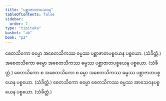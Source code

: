 ```yaml
---
title: "ပစ္ဆာဇာတာသေဝန"
tableOfContents: false
sidebar:
  order: 7
type: "tipitaka"
basket: "ab"
book: "p2"
---
```



<DynamicBreadcrumb />

<Division number="130" book="p2" e="ch" v="38" p="208">

<Paragraph number="2633" book="p2">
စေတသိကော ဓမ္မော အစေတသိကဿ ဓမ္မဿ ပစ္ဆာဇာတပစ္စယေန ပစ္စယော. (သံခိတ္တံ.)
</Paragraph>

<Paragraph number="2634" book="p2">
အစေတသိကော ဓမ္မော အစေတသိကဿ ဓမ္မဿ ပစ္ဆာဇာတပစ္စယေန ပစ္စယော. (သံခိတ္တံ.)
</Paragraph>

<Paragraph number="2635" book="p2">
စေတသိကော စ အစေတသိကော စ ဓမ္မာ အစေတသိကဿ ဓမ္မဿ ပစ္ဆာဇာတပစ္စယေန ပစ္စယော. (သံခိတ္တံ.)
</Paragraph>

<Paragraph number="2636" book="p2">
စေတသိကော ဓမ္မော စေတသိကဿ ဓမ္မဿ အာသေဝနပစ္စယေန ပစ္စယော. (သံခိတ္တံ.)
</Paragraph>
</Division>